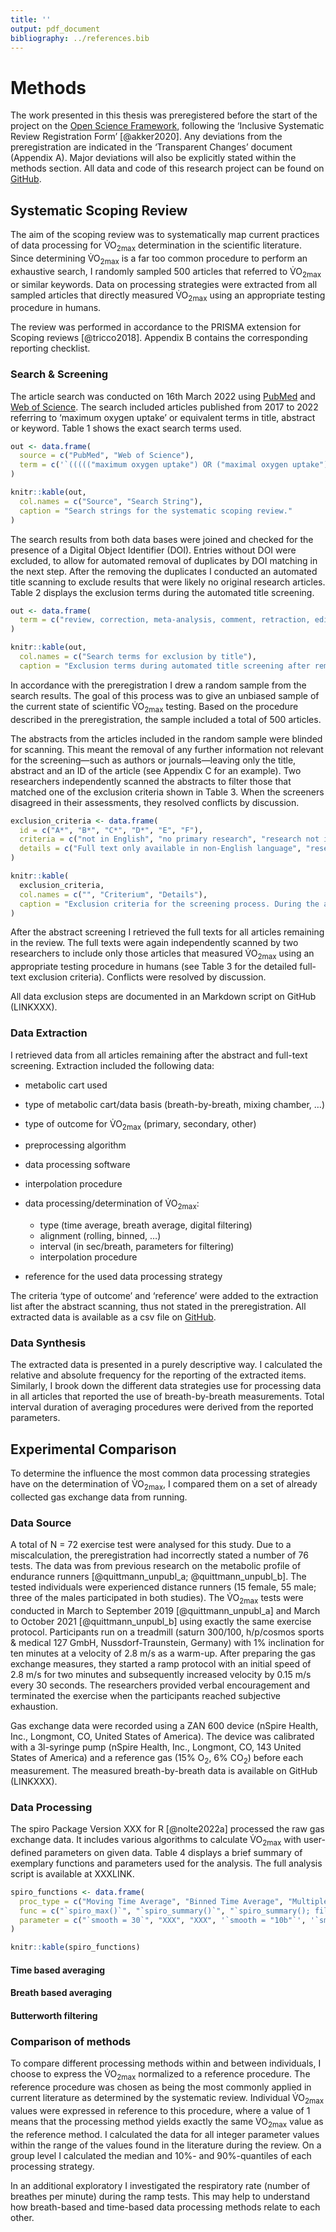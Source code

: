 ---
title: ''
output: pdf_document
bibliography: ../references.bib
---

# Methods

The work presented in this thesis was preregistered before the start of the project on the [Open Science Framework](https://osf.io/3am4s), following the 'Inclusive Systematic Review Registration Form' [@akker2020]. Any deviations from the preregistration are indicated in the 'Transparent Changes' document (Appendix A). Major deviations will also be explicitly stated within the methods section. All data and code of this research project can be found on [GitHub](https://www.github.com/smnnlt/vo2max-processing).

## Systematic Scoping Review

The aim of the scoping review was to systematically map current practices of data processing for V̇O~2max~ determination in the scientific literature. Since determining V̇O~2max~ is a far too common procedure to perform an exhaustive search, I randomly sampled 500 articles that referred to V̇O~2max~ or similar keywords. Data on processing strategies were extracted from all sampled articles that directly measured V̇O~2max~ using an appropriate testing procedure in humans.

The review was performed in accordance to the PRISMA extension for Scoping reviews [@tricco2018]. Appendix B contains the corresponding reporting checklist.

### Search & Screening

The article search was conducted on 16th March 2022 using [PubMed]() and [Web of Science](). The search included articles published from 2017 to 2022 referring to 'maximum oxygen uptake' or equivalent terms in title, abstract or keyword. Table 1 shows the exact search terms used.

```{r terms, echo = FALSE}
out <- data.frame(
  source = c("PubMed", "Web of Science"),
  term = c('`((((("maximum oxygen uptake") OR ("maximal oxygen uptake")) OR ("VO2max")) OR ("maximum oxygen consumption")) OR ("maximal oxygen consumption")) AND (("2017/01/01"[Date - Publication] : "3000"[Date - Publication]))`', '`(((((ALL=("maximum oxygen uptake")) OR ALL=("maximal oxygen uptake")) OR ALL=("VO2max")) OR ALL=("maximum oxygen consumption")) OR ALL=("maximal oxygen consumption")) AND PY=(2017-2022)`')
)

knitr::kable(out, 
  col.names = c("Source", "Search String"), 
  caption = "Search strings for the systematic scoping review."
)
```

The search results from both data bases were joined and checked for the presence of a Digital Object Identifier (DOI). Entries without DOI were excluded, to allow for automated removal of duplicates by DOI matching in the next step. After the removing the duplicates I conducted an automated title scanning to exclude results that were likely no original research articles. Table 2 displays the exclusion terms during the automated title screening.

```{r titlescan, echo = FALSE}
out <- data.frame(
  term = c("review, correction, meta-analysis, comment, retraction, editorial, erratum, reply")
)

knitr::kable(out, 
  col.names = c("Search terms for exclusion by title"), 
  caption = "Exclusion terms during automated title screening after removal of duplicates. If an articles title matched least one of the given terms, it was excluded.")
```

In accordance with the preregistration I drew a random sample from the search results. The goal of this process was to give an unbiased sample of the current state of scientific V̇O~2max~ testing. Based on the procedure described in the preregistration, the sample included a total of 500 articles.

The abstracts from the articles included in the random sample were blinded for scanning. This meant the removal of any further information not relevant for the screening---such as authors or journals---leaving only the title, abstract and an ID of the article (see Appendix C for an example). Two researchers independently scanned the abstracts to filter those that matched one of the exclusion criteria shown in Table 3. When the screeners disagreed in their assessments, they resolved conflicts by discussion.

```{r exclusion, echo = FALSE}
exclusion_criteria <- data.frame(
  id = c("A*", "B*", "C*", "D*", "E", "F"),
  criteria = c("not in English", "no primary research", "research not in humans", "VO2max only estimated", "no appropriate test protocol", "no information regarding the exclusion criteria"),
  details = c("Full text only available in non-English language", "research was no original investigation or only a reanalysis of data", "research was conducted in animals", "VO2max was only approximated by means of a predictive equation", "Protocol for VO2max testing did either not include exercise to voluntial exhaustion or was to long (>20 min) for a reliable estimate", "crucial information on VO2max testing that allowed the evaluation of the other exclusion criteria were missing")
)

knitr::kable(
  exclusion_criteria,
  col.names = c("", "Criterium", "Details"),
  caption = "Exclusion criteria for the screening process. During the abstract screening only the criteria marked with an asterix were evaluated, during full text screening all were assessed."
)
```

After the abstract screening I retrieved the full texts for all articles remaining in the review. The full texts were again independently scanned by two researchers to include only those articles that measured V̇O~2max~ using an appropriate testing procedure in humans (see Table 3 for the detailed full-text exclusion criteria). Conflicts were resolved by discussion.

All data exclusion steps are documented in an Markdown script on GitHub (LINKXXX).

### Data Extraction

I retrieved data from all articles remaining after the abstract and full-text screening. Extraction included the following data:

-   metabolic cart used

-   type of metabolic cart/data basis (breath-by-breath, mixing chamber, ...)

-   type of outcome for V̇O~2max~ (primary, secondary, other)

-   preprocessing algorithm

-   data processing software

-   interpolation procedure

-   data processing/determination of V̇O~2max~:

    -   type (time average, breath average, digital filtering)
    -   alignment (rolling, binned, ...)
    -   interval (in sec/breath, parameters for filtering)
    -   interpolation procedure

-   reference for the used data processing strategy

The criteria 'type of outcome' and 'reference' were added to the extraction list after the abstract scanning, thus not stated in the preregistration. All extracted data is available as a csv file on [GitHub](https://github.com/smnnlt/vo2max-processing/blob/master/data/extract/extraction.csv).

### Data Synthesis

The extracted data is presented in a purely descriptive way. I calculated the relative and absolute frequency for the reporting of the extracted items. Similarly, I brook down the different data strategies use for processing data in all articles that reported the use of breath-by-breath measurements. Total interval duration of averaging procedures were derived from the reported parameters.

## Experimental Comparison

To determine the influence the most common data processing strategies have on the determination of V̇O~2max~, I compared them on a set of already collected gas exchange data from running.

### Data Source

A total of N = 72 exercise test were analysed for this study. Due to a miscalculation, the preregistration had incorrectly stated a number of 76 tests. The data was from previous research on the metabolic profile of endurance runners [@quittmann_unpubl_a; @quittmann_unpubl_b]. The tested individuals were experienced distance runners (15 female, 55 male; three of the males participated in both studies). The V̇O~2max~ tests were conducted in March to September 2019 [@quittmann_unpubl_a] and March to October 2021 [@quittmann_unpubl_b] using exactly the same exercise protocol. Participants run on a treadmill (saturn 300/100, h/p/cosmos sports & medical 127 GmbH, Nussdorf-Traunstein, Germany) with 1% inclination for ten minutes at a velocity of 2.8 m/s as a warm-up. After preparing the gas exchange measures, they started a ramp protocol with an initial speed of 2.8 m/s for two minutes and subsequently increased velocity by 0.15 m/s every 30 seconds. The researchers provided verbal encouragement and terminated the exercise when the participants reached subjective exhaustion.

Gas exchange data were recorded using a ZAN 600 device (nSpire Health, Inc., Longmont, CO, United States of America). The device was calibrated with a 3l-syringe pump (nSpire Health, Inc., Longmont, CO, 143 United States of America) and a reference gas (15% O~2~, 6% CO~2~) before each measurement. The measured breath-by-breath data is available on GitHub (LINKXXX).

### Data Processing

The spiro Package Version XXX for R [@nolte2022a] processed the raw gas exchange data. It includes various algorithms to calculate V̇O~2max~ with user-defined parameters on given data. Table 4 displays a brief summary of exemplary functions and parameters used for the analysis. The full analysis script is available at XXXLINK.

```{r spiro-function, echo = FALSE}
spiro_functions <- data.frame(
  proc_type = c("Moving Time Average", "Binned Time Average", "Multiple Binned Time Average", "Moving Breath Average", "Digital Filtering"),
  func = c("`spiro_max()`", "`spiro_summary()`", "`spiro_summary(); filter()`", "`spiro_max()`", "`spiro_max()`"),
  parameter = c("`smooth = 30`", "XXX", "XXX", '`smooth = "10b"`', '`smooth = "XXX"')
)

knitr::kable(spiro_functions)
```

#### Time based averaging

#### Breath based averaging

#### Butterworth filtering

### Comparison of methods

To compare different processing methods within and between individuals, I choose to express the V̇O~2max~ normalized to a reference procedure. The reference procedure was chosen as being the most commonly applied in current literature as determined by the systematic review. Individual V̇O~2max~ values were expressed in reference to this procedure, where a value of 1 means that the processing method yields exactly the same V̇O~2max~ value as the reference method. I calculated the data for all integer parameter values within the range of the values found in the literature during the review. On a group level I calculated the median and 10%- and 90%-quantiles of each processing strategy.

In an additional exploratory I investigated the respiratory rate (number of breathes per minute) during the ramp tests. This may help to understand how breath-based and time-based data processing methods relate to each other.
